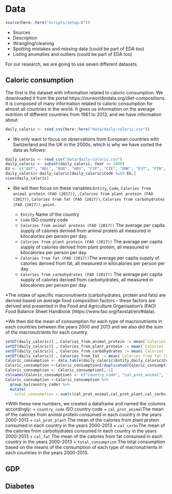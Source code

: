 # Data

```r
source(here::here("scripts/setup.R"))
```

* Sources
* Description
* Wrangling/cleaning
* Spotting mistakes and missing data (could be part of EDA too)
* Listing anomalies and outliers (could be part of EDA too)

For our research, we are going to use seven different datasets.

## Caloric consumption


The first is the dataset with information related to caloric consumption. We downloaded it from the portal https://ourworldindata.org/diet-compositions.  It is composed of many information related to caloric consumption for almost all countries in the world. It gives us information on the average nutrition of different countries from 1961 to 2013, and we have information about: 

```r
daily_caloric <- read_csv(here::here("data/daily-caloric.csv"))
```

* We only want to focus on observations from European countries with Switzerland and the UK in the 2000s, which is why we have sorted the data as follows:
```r
daily_caloric <- read_csv("data/daily-caloric.csv")
daily_caloric <- subset(daily_caloric, Year >= 2000)
EU <- c("AUT", "BEL", "BGR", "HRV", "CYP", "CZE", "DNK", "EST", "FIN", "FRA", "DEU", "GRC", "HUN", "IRL", "ITA", "LVA", "LTU", "LUX", "MLT", "NLD", "POL", "PRT", "ROU", "SVK", "SVN", "ESP", "SWE", "GBR", "CHE")
daily_caloric<-daily_caloric[daily_caloric$Code %in% EU,]
view(daily_caloric)
```

* We will then focus on these variables:`Entity`, `Code`, `Calories from animal protein (FAO (2017))`, `,Calories from plant protein (FAO (2017))`, `Calories from fat (FAO (2017))`, `Calories from carbohydrates (FAO (2017))`, `point`.


  + `Entity` Name of the country 
  + `Code` ISO country code
  + `Calories from animal protein (FAO (2017))` The average per capita supply of calories derived from animal protein    all measured in kilocalories per person per day.
  + `Calories from plant protein (FAO (2017))` The average per capita supply of calories derived from plant protein,     all measured in kilocalories per person per day.
  + `Calories from fat (FAO (2017))`The average per capita supply of calories derived from fat, all measured in          kilocalories per person per day.
  + `Calories from carbohydrates (FAO (2017))` The average per capita supply of calories derived from carbohydrates,     all measured in kilocalories per person per day.  
  
*The intake of specific macronutrients (carbohydrates, protein and fats) are derived based on average food composition factors – these factors are derived and presented in the Food and Agriculture Organisation’s (FAO) Food Balance Sheet Handbook (https://www.fao.org/faostat/en/#data).

*We then did the mean of consumption for each type of macronutrients in each countries between the years 2000 and 2013 and we also did the sum of the macronutrients for each country.

```r
setDT(daily_caloric)[ , Calories_from_animal_protein := mean(`Calories from animal protein (FAO (2017))`), by = "Entity"]
setDT(daily_caloric)[ , Calories_from_plant_protein := mean(`Calories from plant protein (FAO (2017))`), by = "Entity"]
setDT(daily_caloric)[ , Calories_from_carbohydrates := mean(`Calories from carbohydrates (FAO (2017))`), by = "Entity"]
setDT(daily_caloric)[ , Calories_from_fat := mean(`Calories from fat (FAO (2017))`), by = "Entity"]
Caloric_consumption <- data.table(daily_caloric$Entity,daily_caloric$Code,daily_caloric$Calories_from_animal_protein, daily_caloric$Calories_from_plant_protein,daily_caloric$Calories_from_carbohydrates,daily_caloric$Calories_from_fat)
Caloric_consumption <-Caloric_consumption[!duplicated(Caloric_consumption)]
Caloric_consumption <- Caloric_consumption[,-1] 
colnames(Caloric_consumption) <- c("country_code", "cal_prot_animal", "cal_prot_plant", "cal_carbs","cal_fat")
Caloric_consumption <-Caloric_consumption %>%
  group_by(country_code) %>%
  mutate(
    total_consumption = sum(c(cal_prot_animal,cal_prot_plant,cal_carbs,cal_fat)))
```

*With these new numbers, we created a dataframe and named the columns accordingly:
  + `country_code` ISO country code
  + `cal_prot_animal`The mean of the calories from animal protein consumed in each country in the years 2000-2013
  + `cal_prot_plant` The mean of the calories from plant protein consumed in each country in the years 2000-2013
  + `cal_carbs`The mean of the calories from carbohydrates consumed in each country in the years 2000-2013
  + `cal_fat` The mean of the calories from fat consumed in each country in the years 2000-2013
  + `total_consumption` The total consumption based on the means of the consumption of each type of macronutrients in    each countries in the years 2000-2013.
  


## GDP







## Diabetes